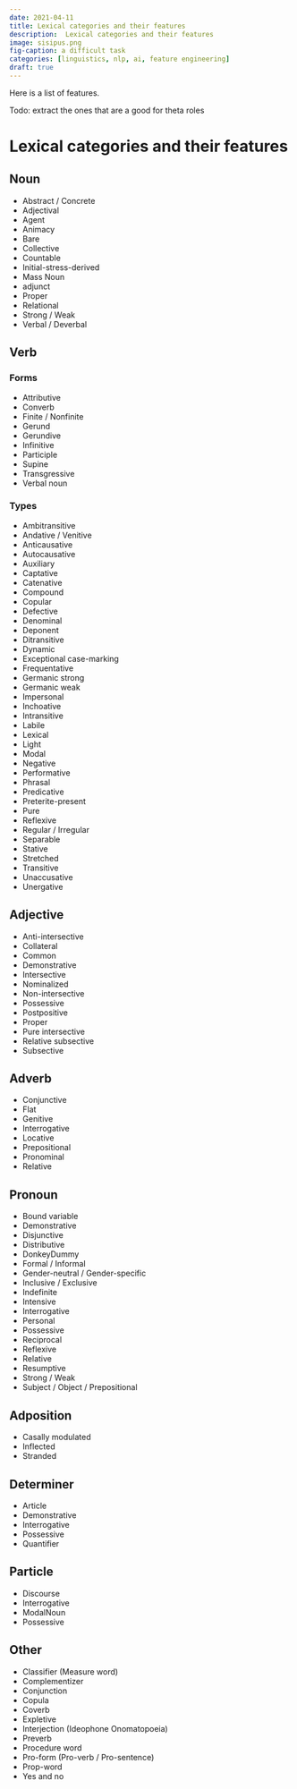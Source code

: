 ```yaml
---
date: 2021-04-11
title: Lexical categories and their features
description:  Lexical categories and their features
image: sisipus.png 
fig-caption: a difficult task
categories: [linguistics, nlp, ai, feature engineering] 
draft: true
---
```


Here is a list of features.

Todo: extract the ones that are a good for theta roles

# Lexical categories and their features

## Noun	

* Abstract / Concrete
* Adjectival
* Agent
* Animacy
* Bare
* Collective
* Countable
* Initial-stress-derived
* Mass Noun 
* adjunct
* Proper
* Relational
* Strong / Weak 
* Verbal / Deverbal

## Verb	

### Forms	

* Attributive
* Converb
* Finite / Nonfinite
* Gerund
* Gerundive
* Infinitive
* Participle
* Supine
* Transgressive
* Verbal noun

### Types	

* Ambitransitive
* Andative / Venitive
* Anticausative
* Autocausative
* Auxiliary
* Captative
* Catenative
* Compound
* Copular
* Defective
* Denominal
* Deponent
* Ditransitive
* Dynamic
* Exceptional case-marking
* Frequentative
* Germanic strong
* Germanic weak
* Impersonal
* Inchoative
* Intransitive
* Labile
* Lexical
* Light
* Modal
* Negative
* Performative
* Phrasal
* Predicative
* Preterite-present
* Pure
* Reflexive
* Regular / Irregular
* Separable
* Stative
* Stretched
* Transitive
* Unaccusative
* Unergative

## Adjective	

* Anti-intersective
* Collateral
* Common
* Demonstrative
* Intersective
* Nominalized
* Non-intersective
* Possessive
* Postpositive
* Proper
* Pure intersective
* Relative subsective
* Subsective

## Adverb	

* Conjunctive
* Flat
* Genitive
* Interrogative
* Locative
* Prepositional
* Pronominal
* Relative

## Pronoun	

* Bound variable
* Demonstrative
* Disjunctive
* Distributive
* DonkeyDummy
* Formal / Informal
* Gender-neutral / Gender-specific
* Inclusive / Exclusive
* Indefinite
* Intensive
* Interrogative
* Personal
* Possessive
* Reciprocal
* Reflexive
* Relative
* Resumptive
* Strong / Weak
* Subject / Object / Prepositional

## Adposition	

* Casally modulated
* Inflected
* Stranded

## Determiner

* Article
* Demonstrative
* Interrogative
* Possessive
* Quantifier

## Particle

* Discourse
* Interrogative
* ModalNoun
* Possessive

## Other

* Classifier (Measure word)
* Complementizer
* Conjunction
* Copula
* Coverb
* Expletive
* Interjection (Ideophone Onomatopoeia)
* Preverb
* Procedure word
* Pro-form (Pro-verb / Pro-sentence)
* Prop-word
* Yes and no
